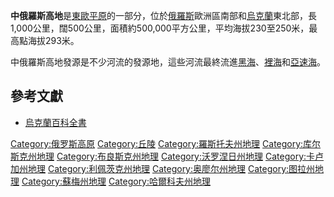'''中俄羅斯高地'''是[[東歐平原|東歐平原]]的一部分，位於[[俄羅斯|俄羅斯]]歐洲區南部和[[烏克蘭|烏克蘭]]東北部，長1,000公里，闊500公里，面積約500,000平方公里，平均海拔230至250米，最高點海拔293米。

中俄羅斯高地發源是不少河流的發源地，這些河流最終流進[[黑海|黑海]]、[[裡海|裡海]]和[[亞速海|亞速海]]。

== 參考文獻 ==
* [http://www.encyclopediaofukraine.com/pages/C/E/CentralUpland.htm 烏克蘭百科全書]{{Wayback|url=http://www.encyclopediaofukraine.com/pages/C/E/CentralUpland.htm |date=20190928123725 }}
{{俄罗斯地理小作品}}
{{Ukraine-stub}}

[[Category:俄罗斯高原|Category:俄罗斯高原]]
[[Category:丘陵|Category:丘陵]]
[[Category:羅斯托夫州地理|Category:羅斯托夫州地理]]
[[Category:库尔斯克州地理|Category:库尔斯克州地理]]
[[Category:布良斯克州地理|Category:布良斯克州地理]]
[[Category:沃罗涅日州地理|Category:沃罗涅日州地理]]
[[Category:卡卢加州地理|Category:卡卢加州地理]]
[[Category:利佩茨克州地理|Category:利佩茨克州地理]]
[[Category:奥廖尔州地理|Category:奥廖尔州地理]]
[[Category:图拉州地理|Category:图拉州地理]]
[[Category:蘇梅州地理|Category:蘇梅州地理]]
[[Category:哈爾科夫州地理|Category:哈爾科夫州地理]]